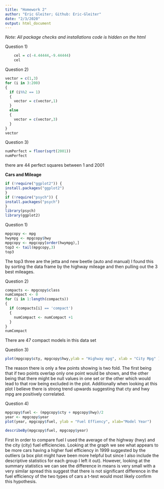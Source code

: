```yaml
---
title: "Homework 2"
author: "Eric Gleiter; Github: Eric-Gleiter"
date: "2/3/2020"
output: html_document
---
```

*Note: All package checks and installations code is hidden on the html* 

Question 1) 
```r
    cel = c(-4.44444,-9.44444)
    cel
```

Question 2)
```r
vector = c(1,3)
for (i in 3:200)
{
  if (i%%2 == 1)
  {
    vector = c(vector,1)
  }
  else
  {
    vector = c(vector,3)
  }
}
vector
```

Question 3)
```r
numPerfect = floor(sqrt(2001))
numPerfect
```
there are 44 perfect squares between 1 and 2001

**Cars and Mileage**
```r
if (!require("ggplot2")) {
install.packages("ggplot2")
}
if (!require("psych")) {
install.packages("psych")
}
library(psych)
library(ggplot2)
```

Question 1)
```r
mpgcopy <- mpg
hwympg <- mpgcopy$hwy
mpgcopy <- mpgcopy[order(hwympg),]
top3 <- tail(mpgcopy,3)
top3
```
The top3 three are the jetta and new beetle (auto and manual) I found this by sorting the data frame by the highway mileage and then pulling out the 3 best mileages.

Question 2)
```r
compacts <- mpgcopy$class
numCompact <- 0
for (i in 1:length(compacts))
{
  if (compacts[i] == 'compact')
  {
    numCompact <- numCompact +1
  }
}
numCompact
```
There are 47 compact models in this data set


Question 3)
```r
plot(mpgcopy$cty, mpgcopy$hwy,ylab = "Highway mpg", xlab = "City Mpg" )
```

The reason there is only a few points showing is two fold. The first being that if two points overlap only one point would be shown, and the other being that there might be null values in one set or the other which would lead to that row being excluded in the plot. Additionally when looking at this plot I believe there is strong trend upwards suggesting that cty and hwy mpg are positively correlated.

Question 4)

```r
mpgcopy$fuel <- (mpgcopy$cty + mpgcopy$hwy)/2
year <- mpgcopy$year
plot(year, mpgcopy$fuel, ylab = "Fuel Effiency", xlab="Model Year")

describeBy(mpgcopy$fuel, mpgcopy$year)
```

First In order to compare fuel I used the average of the highway (hwy) and the city (city) fuel efficiencies. Looking at the graph we see what appears to be more cars having a higher fuel efficiency in 1999 suggested by the outliers (a box plot might have been more helpful but since I also include the descriptive statistics for each group I left it out). However, looking at the summary statistics we can see the difference in means is very small with a very similar spread this suggest that there is not significant difference in the fuel efficiency of the two types of cars a t-test would most likely confirm this hypothesis.